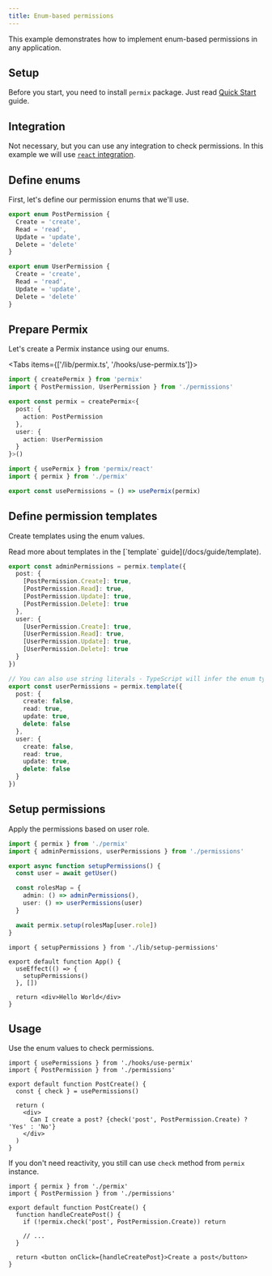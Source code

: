 ```yaml
---
title: Enum-based permissions
---
```


This example demonstrates how to implement enum-based permissions in any application.

<Steps>

<Step>

## Setup

Before you start, you need to install `permix` package. Just read [Quick Start](/docs/quick-start) guide.

</Step>

<Step>

## Integration

Not necessary, but you can use any integration to check permissions. In this example we will use [`react` integration](/docs/integrations/react).

</Step>

<Step>

## Define enums

First, let's define our permission enums that we'll use.

```ts title="/lib/permissions.ts"
export enum PostPermission {
  Create = 'create',
  Read = 'read',
  Update = 'update',
  Delete = 'delete'
}

export enum UserPermission {
  Create = 'create',
  Read = 'read',
  Update = 'update',
  Delete = 'delete'
}
```

</Step>

<Step>

## Prepare Permix

Let's create a Permix instance using our enums.

<Tabs items={['/lib/permix.ts', '/hooks/use-permix.ts']}>

<Tab value="/lib/permix.ts">

```ts
import { createPermix } from 'permix'
import { PostPermission, UserPermission } from './permissions'

export const permix = createPermix<{
  post: {
    action: PostPermission
  },
  user: {
    action: UserPermission
  }
}>()
```

</Tab>

<Tab value="/hooks/use-permix.ts">

```ts
import { usePermix } from 'permix/react'
import { permix } from './permix'

export const usePermissions = () => usePermix(permix)
```

</Tab>

</Tabs>

</Step>

<Step>

## Define permission templates

Create templates using the enum values.

<Callout>
Read more about templates in the [`template` guide](/docs/guide/template).
</Callout>

```ts title="/lib/permissions.ts"
export const adminPermissions = permix.template({
  post: {
    [PostPermission.Create]: true,
    [PostPermission.Read]: true,
    [PostPermission.Update]: true,
    [PostPermission.Delete]: true
  },
  user: {
    [UserPermission.Create]: true,
    [UserPermission.Read]: true,
    [UserPermission.Update]: true,
    [UserPermission.Delete]: true
  }
})

// You can also use string literals - TypeScript will infer the enum type
export const userPermissions = permix.template({
  post: {
    create: false,
    read: true,
    update: true,
    delete: false
  },
  user: {
    create: false,
    read: true,
    update: true,
    delete: false
  }
})
```

</Step>

<Step>

## Setup permissions

Apply the permissions based on user role.

```ts title="/lib/setup-permissions.ts"
import { permix } from './permix'
import { adminPermissions, userPermissions } from './permissions'

export async function setupPermissions() {
  const user = await getUser()

  const rolesMap = {
    admin: () => adminPermissions(),
    user: () => userPermissions(user)
  }

  await permix.setup(rolesMap[user.role])
}
```

```tsx title="/app.tsx"
import { setupPermissions } from './lib/setup-permissions'

export default function App() {
  useEffect(() => {
    setupPermissions()
  }, [])

  return <div>Hello World</div>
}
```

</Step>

<Step>

## Usage

Use the enum values to check permissions.

```tsx title="PostCreate.tsx"
import { usePermissions } from './hooks/use-permix'
import { PostPermission } from './permissions'

export default function PostCreate() {
  const { check } = usePermissions()

  return (
    <div>
      Can I create a post? {check('post', PostPermission.Create) ? 'Yes' : 'No'}
    </div>
  )
}
```

If you don't need reactivity, you still can use `check` method from `permix` instance.

```tsx title="PostCreate.tsx"
import { permix } from './permix'
import { PostPermission } from './permissions'

export default function PostCreate() {
  function handleCreatePost() {
    if (!permix.check('post', PostPermission.Create)) return

    // ...
  }

  return <button onClick={handleCreatePost}>Create a post</button>
}
```

</Step>

</Steps>
